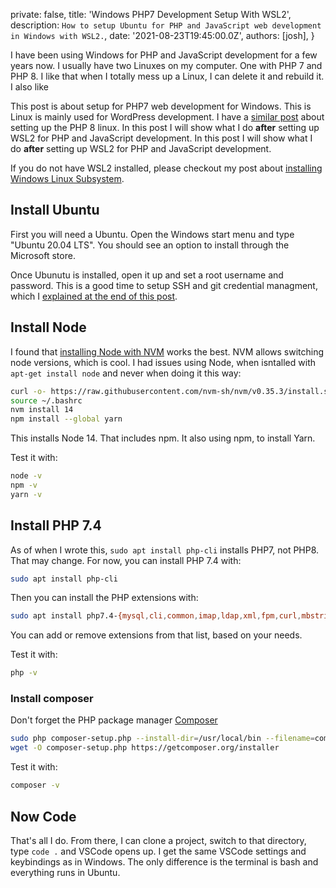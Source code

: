 
  private: false,
  title: 'Windows PHP7 Development Setup With WSL2',
  description: `How to setup Ubuntu for PHP and JavaScript web development in Windows with WSL2.`,
  date: '2021-08-23T19:45:00.0Z',
  authors: [josh],
}

I have been using Windows for PHP and JavaScript development for a few years now. I usually have two Linuxes on my computer. One with PHP 7 and PHP 8. I like that when I totally mess up a Linux, I can delete it and rebuild it. I also like

This post is about setup for PHP7 web development for Windows. This is Linux is mainly used for WordPress development. I have a [similar post](https://joshpress.net/blog/wsl-debian-php8) about setting up the PHP 8 linux. In this post I will show what I do __after__ setting up WSL2 for PHP and JavaScript development. In this post I will show what I do __after__ setting up WSL2 for PHP and JavaScript development.

If you do not have WSL2 installed, please checkout my post about [installing Windows Linux Subsystem](/install-wsl).


## Install Ubuntu

First you will need a Ubuntu. Open the Windows start menu and type "Ubuntu 20.04 LTS". You should see an option to install through the Microsoft store.

Once Ubunutu is installed, open it up and set a root username and password. This is a good time to setup SSH and git credential managment, which I [explained at the end of this post](/install-wsl).

## Install Node

I found that [installing Node with NVM](https://www.digitalocean.com/community/tutorials/how-to-install-node-js-on-ubuntu-20-04) works the best. NVM allows switching node versions, which is cool. I had issues using Node, when isntalled with `apt-get install node` and never when doing it this way:

```bash
curl -o- https://raw.githubusercontent.com/nvm-sh/nvm/v0.35.3/install.sh | bash
source ~/.bashrc
nvm install 14
npm install --global yarn
```

This installs Node 14. That includes npm. It also using npm, to install Yarn.

Test it with:

```bash
node -v
npm -v
yarn -v

```

## Install PHP 7.4

As of when I wrote this, `sudo apt install php-cli` installs PHP7, not PHP8. That may change. For now, you can install PHP 7.4 with:

```bash
sudo apt install php-cli
```
Then you can install the PHP extensions with:

```bash
sudo apt install php7.4-{mysql,cli,common,imap,ldap,xml,fpm,curl,mbstring,zip}
```

You can add or remove extensions from that list, based on your needs.

Test it with:

```bash
php -v
```

### Install composer

Don't forget the PHP package manager [Composer](https://getcomposer.org)

```bash
sudo php composer-setup.php --install-dir=/usr/local/bin --filename=composer
wget -O composer-setup.php https://getcomposer.org/installer

```
Test it with:

```bash
composer -v
```


## Now Code

That's all I do. From there, I can clone a project, switch to that directory, type `code .` and VSCode opens up. I get the same VSCode settings and keybindings as in Windows. The only difference is the terminal is bash and everything runs in Ubuntu.
